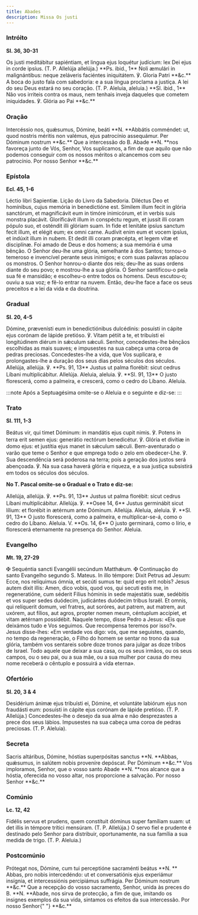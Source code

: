 ```yaml
---
title: Abades
description: Missa Os justi
---
```


### Intróito

**Sl. 36, 30-31**

<div class="side-by-side not-content">
  <span class="text-justify">
    Os justi meditábitur sapiéntiam, et lingua ejus loquétur judícium: lex Dei
    ejus in corde ipsíus. (T. P. Allelúja allelúja.) **Ps. ibid., 1** Noli
    æmulári in malignántibus: neque zeláveris faciéntes iniquitátem. ℣. Gloria
    Patri **&c.**
  </span>
  <span class="text-justify">
    A boca do justo fala com sabedoria: e a sua língua proclama a justiça. A lei
    do seu Deus estará no seu coração. (T. P. Aleluia, aleluia.) **Sl. ibid.,
    1** Não vos irriteis contra os maus, nem tenhais inveja daqueles que cometem
    iniquidades. ℣. Glória ao Pai **&c.**
  </span>
</div>

### Oração

<div class="side-by-side not-content">
  <span class="text-justify">
    Intercéssio nos, quǽsumus, Dómine, beáti **N. **Abbátis comméndet: ut, quod
    nostris méritis non valémus, ejus patrocínio assequámur. Per Dóminum nostrum
    **&c.**
  </span>
  <span class="text-justify">
    Que a intercessão do B. Abade **N. **nos favoreça junto de Vós, Senhor, Vos
    suplicamos, a fim de que aquilo que não podemos conseguir com os nossos
    méritos o alcancemos com seu patrocínio. Por nosso Senhor **&c.**
  </span>
</div>

### Epístola

**Ecl. 45, 1-6**

<div class="side-by-side not-content">
  <span class="text-justify">Léctio libri Sapientiæ.</span>
  <span class="text-justify">Lição do Livro da Sabedoria.</span>
  <span class="text-justify">
    Diléctus Deo et homínibus, cujus memória in benedictióne est. Símilem illum
    fecit in glória sanctórum, et magnificávit eum in timóre inimicórum, et in
    verbis suis monstra placávit. Gloríficávit illum in conspéctu regum, et
    jussit illi coram pópulo suo, et osténdit illi glóriam suam. In fide et
    lenitáte ipsíus sanctum fecit illum, et elégit eum; ex omni carne. Audívit
    enim eum et vocem ipsíus, et indúxit illum in nubem. Et dedit illi coram
    præcépta, et legem vitæ et disciplínæ.
  </span>
  <span class="text-justify">
    Foi amado de Deus e dos homens; a sua memória é uma bênção. O Senhor deu-lhe
    uma glória, semelhante à dos Santos; tornou-o temeroso e invencível perante
    seus inimigos; e com suas palavras aplacou os monstros. O Senhor honrou-o
    diante dos reis; deu-lhe as suas ordens diante do seu povo; e mostrou-lhe a
    sua glória. O Senhor santificou-o pela sua fé e mansidão; e escolheu-o entre
    todos os homens. Deus escutou-o; ouviu a sua voz; e fê-lo entrar na nuvem.
    Então, deu-lhe face a face os seus preceitos e a lei da vida e da doutrina.
  </span>
</div>

### Gradual

**Sl. 20, 4-5**

<div class="side-by-side not-content">
  <span class="text-justify">
    Dómine, prævenísti eum in benedictiónibus dulcédinis: posuísti in cápite
    ejus corónam de lápide pretióso. ℣. Vitam pétiit a te, et tribuísti ei
    longitúdinem diérum in sǽculum sǽculi.
  </span>
  <span class="text-justify">
    Senhor, concedestes-lhe bênçãos escolhidas as mais suaves; e impusestes na
    sua cabeça uma coroa de pedras preciosas. Concedestes-lhe a vida, que Vos
    suplicara, e prolongastes-lhe a duração dos seus dias pelos séculos dos
    séculos.
  </span>
  <span class="text-justify">
    Allelúja, allelúja. ℣. **Ps. 91, 13** Justus ut palma florébit: sicut cedrus
    Líbani multiplicábitur. Allelúja.
  </span>
  <span class="text-justify">
    Aleluia, aleluia. ℣. **Sl. 91, 13** O justo florescerá, como a palmeira, e
    crescerá, como o cedro do Líbano. Aleluia.
  </span>
</div>

:::note
Após a Septuagésima omite-se o Aleluia e o seguinte e diz-se:
:::

### Trato

**Sl. 111, 1-3**

<div class="side-by-side not-content">
  <span class="text-justify">
    Beátus vir, qui timet Dóminum: in mandátis ejus cupit nimis. ℣. Potens in
    terra erit semen ejus: generátio rectórum benedicétur. ℣. Glória et divítiæ
    in domo ejus: et justítia ejus manet in sǽculum sǽculi.
  </span>
  <span class="text-justify">
    Bem-aventurado o varão que teme o Senhor e que emprega todo o zelo em
    obedecer-Lhe. ℣. Sua descendência será poderosa na terra; pois a geração dos
    justos será abençoada. ℣. Na sua casa haverá glória e riqueza, e a sua
    justiça subsistirá em todos os séculos dos séculos.
  </span>
</div>

**No T. Pascal omite-se o Gradual e o Trato e diz-se:**

<div class="side-by-side not-content">
  <span class="text-justify">
    Allelúja, allelúja. ℣. **Ps. 91, 13** Justus ut palma florébit: sicut cedrus
    Líbani multiplicábitur. Allelúja. ℣. **Osee 14, 6** Justus germinábit sicut
    lílium: et florébit in ætérnum ante Dóminum. Allelúja.
  </span>
  <span class="text-justify">
    Aleluia, aleluia. ℣. **Sl. 91, 13** O justo florescerá, como a palmeira, e
    multiplicar-se-á, como o cedro do Líbano. Aleluia. V. **Os. 14, 6** O justo
    germinará, como o lírio, e florescerá eternamente na presença do Senhor.
    Aleluia.
  </span>
</div>

### Evangelho

**Mt. 19, 27-29**

<div class="side-by-side not-content">
  <span class="text-justify">
    <span class="text-red-500">✠</span> Sequéntia sancti Evangélii secúndum
    Matthǽum.
  </span>
  <span class="text-justify">
    <span class="text-red-500">✠</span> Continuação do santo Evangelho segundo
    S. Mateus.
  </span>
  <span class="text-justify">
    In illo témpore: Dixit Petrus ad Jesum: Ecce, nos relíquimus ómnia, et
    secúti sumus te: quid ergo erit nobis? Jesus autem dixit illis: Amen, dico
    vobis, quod vos, qui secuti estis me, in regeneratióne, cum séderit Fílius
    hóminis in sede majestátis suæ, sedébitis et vos super sedes duódecim,
    judicántes duódecim tribus Israël. Et omnis, qui relíquerit domum, vel
    fratres, aut soróres, aut patrem, aut matrem, aut uxórem, aut fílios, aut
    agros, propter nomen meum, céntuplum accípiet, et vitam ætérnam possidébit.
  </span>
  <span class="text-justify">
    Naquele tempo, disse Pedro a Jesus: «Eis que deixámos tudo e Vos seguimos.
    Que recompensa teremos por isso?». Jesus disse-lhes: «Em verdade vos digo:
    vós, que me seguistes, quando, no tempo da regeneração, o Filho do homem se
    sentar no trono da sua glória, também vos sentareis sobre doze tronos para
    julgar as doze tribos de Israel. Todo aquele que deixar a sua casa, ou os
    seus irmãos, ou os seus campos, ou o seu pai, ou a sua mãe, ou a sua mulher
    por causa do meu nome receberá o cêntuplo e possuirá a vida eterna».
  </span>
</div>

### Ofertório

**Sl. 20, 3 & 4**

<div class="side-by-side not-content">
  <span class="text-justify">
    Desidérium ánimæ ejus tribuísti ei, Dómine, et voluntáte labiórum ejus non
    fraudásti eum: posuísti in cápite ejus corónam de lápide pretióso. (T. P.
    Allelúja.)
  </span>
  <span class="text-justify">
    Concedestes-lhe o desejo da sua alma e não desprezastes a prece dos seus
    lábios. Impusestes na sua cabeça uma coroa de pedras preciosas. (T. P.
    Aleluia).
  </span>
</div>

### Secreta

<div class="side-by-side not-content">
  <span class="text-justify">
    Sacris altáribus, Dómine, hóstias superpósitas sanctus **N. **Abbas,
    quǽsumus, in salútem nobis proveníre depóscat. Per Dóminum **&c.**
  </span>
  <span class="text-justify">
    Vos imploramos, Senhor, que o vosso santo Abade **N. **nos alcance que a
    hóstia, oferecida no vosso altar, nos proporcione a salvação. Por nosso
    Senhor **&c.**
  </span>
</div>

### Comúnio

**Lc. 12, 42**

<div class="side-by-side not-content">
  <span class="text-justify">
    Fidélis servus et prudens, quem constítuit dóminus super famíliam suam: ut
    det illis in témpore trítici mensúram. (T. P. Allelúja.)
  </span>
  <span class="text-justify">
    O servo fiel e prudente é destinado pelo Senhor para distribuir,
    oportunamente, na sua família a sua medida de trigo. (T. P. Aleluia.)
  </span>
</div>

### Postcomúnio

<div class="side-by-side not-content">
  <span class="text-justify">
    Prótegat nos, Dómine, cum tui perceptióne sacraménti beátus **N. ** Abbas,
    pro nobis intercedéndo: ut et conversatiónis ejus experiámur insígnia, et
    intercessiónis percipiámus suffrágia. Per Dóminum nostrum **&c.**
  </span>
  <span class="text-justify">
    Que a recepção do vosso sacramento, Senhor, unida às preces do B. **N.
    **Abade, nos sirva de protecção, a fim de que, imitando os insignes exemplos
    da sua vida, sintamos os efeitos da sua intercessão. Por nosso Senhor{" "}
    **&c.**
  </span>
</div>

